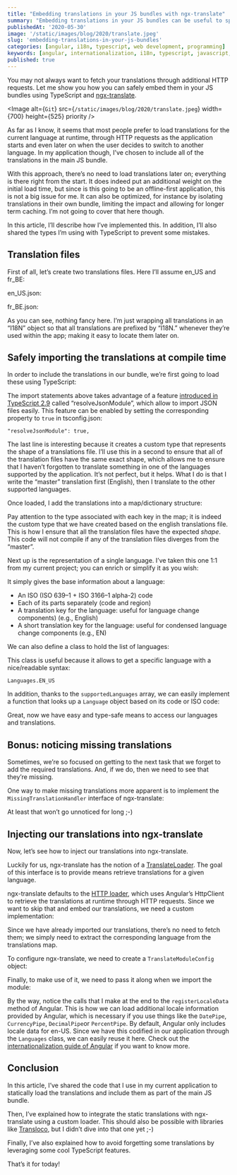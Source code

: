 ```yaml
---
title: "Embedding translations in your JS bundles with ngx-translate"
summary: "Embedding translations in your JS bundles can be useful to speed things up if you know that users need to switch between languages regularly. Here's how to do it"
publishedAt: '2020-05-30'
image: '/static/images/blog/2020/translate.jpeg'
slug: 'embedding-translations-in-your-js-bundles'
categories: [angular, i18n, typescript, web development, programming]
keywords: [angular, internationalization, i18n, typescript, javascript, web development, software development]
published: true
---
```


You may not always want to fetch your translations through additional HTTP requests. Let me show you how you can safely embed them in your JS bundles using TypeScript and [ngx-translate](http://www.ngx-translate.com/).

<Image
  alt={`Git`}
  src={`/static/images/blog/2020/translate.jpeg`}
  width={700}
  height={525}
  priority
/>

As far as I know, it seems that most people prefer to load translations for the current language at runtime, through HTTP requests as the application starts and even later on when the user decides to switch to another language. In my application though, I’ve chosen to include all of the translations in the main JS bundle.

With this approach, there’s no need to load translations later on; everything is there right from the start. It does indeed put an additional weight on the initial load time, but since is this going to be an offline-first application, this is not a big issue for me. It can also be optimized, for instance by isolating translations in their own bundle, limiting the impact and allowing for longer term caching. I’m not going to cover that here though.

In this article, I’ll describe how I’ve implemented this. In addition, I’ll also shared the types I’m using with TypeScript to prevent some mistakes.

## Translation files

First of all, let’s create two translations files. Here I’ll assume en\_US and fr\_BE:

en\_US.json:

<Gist gistLink="dsebastien/16b0c6f8df7623b217c514b00a638780" />

fr\_BE.json:

<Gist gistLink="dsebastien/57329257b184d4f93c11e4b259bd3bf7" />

As you can see, nothing fancy here. I’m just wrapping all translations in an “I18N” object so that all translations are prefixed by “I18N.” whenever they’re used within the app; making it easy to locate them later on.

## Safely importing the translations at compile time

In order to include the translations in our bundle, we’re first going to load these using TypeScript:

<Gist gistLink="dsebastien/ec08ee4f1ad280d80da64871adfe666f" />

The import statements above takes advantage of a feature [introduced in TypeScript 2.9](https://www.typescriptlang.org/docs/handbook/release-notes/typescript-2-9.html#new---resolvejsonmodule) called “resolveJsonModule”, which allow to import JSON files easily. This feature can be enabled by setting the corresponding property to `true` in tsconfig.json:

```
"resolveJsonModule": true,
```

The last line is interesting because it creates a custom type that represents the shape of a translations file. I’ll use this in a second to ensure that all of the translation files have the same exact shape, which allows me to ensure that I haven’t forgotten to translate something in one of the languages supported by the application. It’s not perfect, but it helps. What I do is that I write the “master” translation first (English), then I translate to the other supported languages.

Once loaded, I add the translations into a map/dictionary structure:

<Gist gistLink="dsebastien/58d1ff981a6a7eb6ac3f692d5842ae15" />

Pay attention to the type associated with each key in the map; it is indeed the custom type that we have created based on the english translations file. This is how I ensure that all the translation files have the expected _shape_. This code will not compile if any of the translation files diverges from the “master”.

Next up is the representation of a single language. I’ve taken this one 1:1 from my current project; you can enrich or simplify it as you wish:

<Gist gistLink="dsebastien/b33d9680593ecaec8e341ff4efb708c8" />

It simply gives the base information about a language:

* An ISO (ISO 639–1 + ISO 3166–1 alpha-2) code
* Each of its parts separately (code and region)
* A translation key for the language: useful for language change components) (e.g., English)
* A short translation key for the language: useful for condensed language change components (e.g., EN)

We can also define a class to hold the list of languages:

<Gist gistLink="dsebastien/e77216eed5995f509261116146848889" />

This class is useful because it allows to get a specific language with a nice/readable syntax:

```
Languages.EN_US
```

In addition, thanks to the `supportedLanguages` array, we can easily implement a function that looks up a `Language` object based on its code or ISO code:

<Gist gistLink="dsebastien/2a86105fbd2a51be7fca6455f817c524" />

Great, now we have easy and type-safe means to access our languages and translations.

## Bonus: noticing missing translations

Sometimes, we’re so focused on getting to the next task that we forget to add the required translations. And, if we do, then we need to see that they’re missing.

One way to make missing translations more apparent is to implement the `MissingTranslationHandler` interface of ngx-translate:

<Gist gistLink="dsebastien/55dba97998b918c1ebf20477cb5130e1" />

At least that won’t go unnoticed for long ;-)

## Injecting our translations into ngx-translate

Now, let’s see how to inject our translations into ngx-translate.

Luckily for us, ngx-translate has the notion of a [TranslateLoader](https://github.com/ngx-translate/core/blob/master/projects/ngx-translate/core/src/lib/translate.loader.ts). The goal of this interface is to provide means retrieve translations for a given language.

ngx-translate defaults to the [HTTP loader](https://github.com/ngx-translate/http-loader), which uses Angular’s HttpClient to retrieve the translations at runtime through HTTP requests. Since we want to skip that and embed our translations, we need a custom implementation:

<Gist gistLink="dsebastien/f808a9c57af065519a0234718295bd51" />

Since we have already imported our translations, there’s no need to fetch them; we simply need to extract the corresponding language from the translations map.

To configure ngx-translate, we need to create a `TranslateModuleConfig` object:

<Gist gistLink="dsebastien/3073bc84d60df543a4d314ef0eb22e27" />

Finally, to make use of it, we need to pass it along when we import the module:

<Gist gistLink="dsebastien/3c76a58292d925cbfd21307ea2faf657" />

By the way, notice the calls that I make at the end to the `registerLocaleData` method of Angular. This is how we can load additional locale information provided by Angular, which is necessary if you use things like the `DatePipe`, `CurrencyPipe`, `DecimalPipe`or `PercentPipe`. By default, Angular only includes locale data for en-US. Since we have this codified in our application through the `Languages` class, we can easily reuse it here. Check out the [internationalization guide of Angular](https://angular.io/guide/i18n) if you want to know more.

## Conclusion

In this article, I’ve shared the code that I use in my current application to statically load the translations and include them as part of the main JS bundle.

Then, I’ve explained how to integrate the static translations with ngx-translate using a custom loader. This should also be possible with libraries like [Transloco](https://ngneat.github.io/transloco/), but I didn’t dive into that one yet ;-)

Finally, I’ve also explained how to avoid forgetting some translations by leveraging some cool TypeScript features.

That’s it for today!

<BlogPostSignature />
